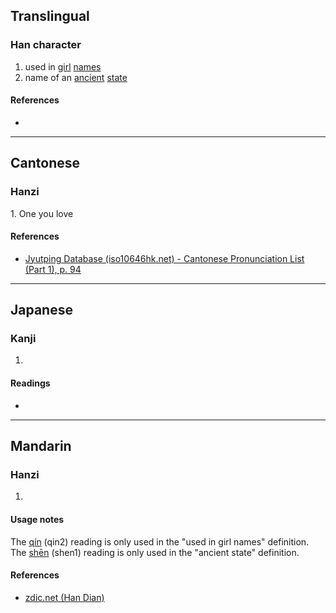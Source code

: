 {{character info/new}}
==Translingual==

===Han character===
{{Han char|rn=38|rad=女|as=10|sn=13|four=45494|canj=VQKD|ids=⿰女秦}}

# used in [[girl]] [[name]]s
# name of an [[ancient]] [[state]]

====References====
* {{Han ref|kx=0268.320|dkj=06601|hdz=21070.070|uh=5AC0|ud=23232|bh=DD41|bd=56641}}

----

==Cantonese==

===Hanzi===
{{yue-hanzi|jyut=[[ceon4]]|y=cheun4}}

1. One you love

====References====
* [http://www.iso10646hk.net/jp/document/download.jsp Jyutping Database (iso10646hk.net) - Cantonese Pronunciation List (Part 1), p. 94]

----

==Japanese==

===Kanji===
{{ja-kanji|grade=|rs=女10}}

# {{defn|lang=ja|sort=女10}}

====Readings====
* {{ja-readings|on=[[しん]] (shin), [[じん]] (jin)|kun=}}

----

==Mandarin==

===Hanzi===
{{cmn-hanzi|pin=[[qín]] ([[qin2]]), [[shēn]] ([[shen1]])|wg=ch'in<sup>2</sup>}}

# {{defn|lang=cmn|sort=女10}}

====Usage notes====
The [[qín]] (qin2) reading is only used in the "used in girl names" definition. The [[shēn]] (shen1) reading is only used in the "ancient state" definition.

====References====
* [http://www.zdic.net/zd/zi/ZdicE5ZdicABZdic80.htm zdic.net (Han Dian)]